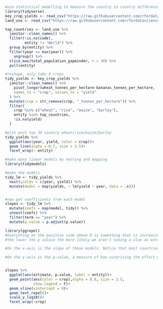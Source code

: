 ```{r}
#use statistical modelling to measure the country to country differences between crop yields
library(tidyverse)
key_crop_yields <- read_csv("https://raw.githubusercontent.com/rfordatascience/tidytuesday/master/data/2020/2020-09-01/key_crop_yields.csv")
land_use <- read_csv("https://raw.githubusercontent.com/rfordatascience/tidytuesday/master/data/2020/2020-09-01/land_use_vs_yield_change_in_cereal_production.csv")
```

```{r}
top_countries <- land_use %>% 
  janitor::clean_names() %>% 
  filter(!is.na(code),
         entity != "World") %>% 
  group_by(entity) %>% 
  filter(year == max(year)) %>% 
    ungroup() %>% 
  slice_max(total_population_gapminder, n = 30) %>% 
  pull(entity)
```

```{r}
#reshape, only take 4 crops
tidy_yields <- key_crop_yields %>% 
  janitor::clean_names() %>% 
    pivot_longer(wheat_tonnes_per_hectare:bananas_tonnes_per_hectare,
    names_to = "crop", values_to = "yield"
  ) %>%
  mutate(crop = str_remove(crop, "_tonnes_per_hectare")) %>%
  filter(
    crop %in% c("wheat", "rice", "maize", "barley"),
    entity %in% top_countries,
    !is.na(yield)
  )
```

```{r}
#plot each top 30 country wheat/rice/maize/barley
tidy_yields %>% 
  ggplot(aes(year, yield, color = crop))+
  geom_line(alpha = 0.7, size = 1.5)+
  facet_wrap(~ entity)
```

```{r}
#make many linear models by nesting and mapping
library(tidymodels)

#make the models
tidy_lm <- tidy_yields %>% 
  nest(yields = c(year, yield)) %>%
  mutate(model = map(yields, ~ lm(yield ~ year, data = .x)))


#now get coefficients from each model
slopes <- tidy_lm %>% 
  mutate(coefs = map(model, tidy)) %>% 
  unnest(coefs) %>% 
  filter(term == "year") %>% 
  mutate(p.value = p.adjust(p.value))
```

```{r}
library(ggrepel)
#everything on the positive side above 0 is something that is increasing, everything negative is decreasing
#the lower the p valuie the more likely we aren't seeing a vlue as extreme due to chance

#On the x-axis is the slope of these models. Notice that most countries are on the positive side, with increasing crop yields. The further to the right a country is, the larger the increase in crop yield over this time period. Corn yields have increased the most.

#On the y-axis is the p-value, a measure of how surprising the effect we see is under the assumption of no relationship (no change with time). Countries lower in the plots have smaller p-values; we are more certain those are real relationships.


slopes %>% 
  ggplot(aes(estimate, p.value, label = entity))+
  geom_point(aes(color = crop),alpha = 0.8, size = 2.5,
             show.legend = F)+
  geom_vline(xintercept = 0)+
  geom_text_repel()+
  scale_y_log10()+
  facet_wrap(~crop)
```






